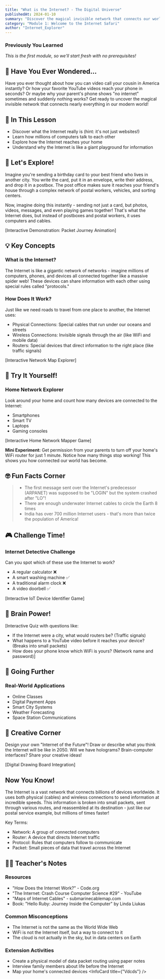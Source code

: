 ```yaml
---
title: "What is the Internet? - The Digital Universe"
publishedAt: 2024-01-10
summary: "Discover the magical invisible network that connects our world! Learn how the Internet works, from data packets to global connections, through fun activities and experiments."
category: "Module 1: Welcome to the Internet Safari"
author: "Internet_Explorer"
---
```


### Previously You Learned

_This is the first module, so we'll start fresh with no prerequisites!_

## 🤔 Have You Ever Wondered...

Have you ever thought about how you can video call your cousin in America instantly? Or how your favorite YouTube videos reach your phone in seconds? Or maybe why your parent's phone shows "no internet" sometimes and suddenly nothing works? Get ready to uncover the magical invisible network that connects nearly everything in our modern world!

## 🎯 In This Lesson

- Discover what the Internet really is (hint: it's not just websites!)
- Learn how millions of computers talk to each other
- Explore how the Internet reaches your home
- Understand why the Internet is like a giant playground for information

## 🧪 Let's Explore!

Imagine you're sending a birthday card to your best friend who lives in another city. You write the card, put it in an envelope, write their address, and drop it in a postbox. The post office makes sure it reaches your friend's house through a complex network of postal workers, vehicles, and sorting centers.

Now, imagine doing this instantly - sending not just a card, but photos, videos, messages, and even playing games together! That's what the Internet does, but instead of postboxes and postal workers, it uses computers and cables.

[Interactive Demonstration: Packet Journey Animation]

## 💡 Key Concepts

### What is the Internet?

The Internet is like a gigantic network of networks - imagine millions of computers, phones, and devices all connected together like a massive spider web! These devices can share information with each other using special rules called "protocols."

### How Does It Work?

Just like we need roads to travel from one place to another, the Internet uses:

- Physical Connections: Special cables that run under our oceans and streets
- Wireless Connections: Invisible signals through the air (like WiFi and mobile data)
- Routers: Special devices that direct information to the right place (like traffic signals)

[Interactive Network Map Explorer]

## 🏃 Try It Yourself!

### Home Network Explorer

Look around your home and count how many devices are connected to the Internet:

- Smartphones
- Smart TV
- Laptops
- Gaming consoles

[Interactive Home Network Mapper Game]

**Mini Experiment:** Get permission from your parents to turn off your home's WiFi router for just 1 minute. Notice how many things stop working! This shows you how connected our world has become.

## 🤓 Fun Facts Corner

> - The first message sent over the Internet's predecessor (ARPANET) was supposed to be "LOGIN" but the system crashed after "LO"!
> - There are enough underwater Internet cables to circle the Earth 8 times
> - India has over 700 million Internet users - that's more than twice the population of America!

## 🎮 Challenge Time!

### Internet Detective Challenge

Can you spot which of these use the Internet to work?

- A regular calculator ❌
- A smart washing machine ✅
- A traditional alarm clock ❌
- A video doorbell ✅

[Interactive IoT Device Identifier Game]

## 📝 Brain Power!

[Interactive Quiz with questions like:

- If the Internet were a city, what would routers be? (Traffic signals)
- What happens to a YouTube video before it reaches your device? (Breaks into small packets)
- How does your phone know which WiFi is yours? (Network name and password)]

## 🌈 Going Further

### Real-World Applications

- Online Classes
- Digital Payment Apps
- Smart City Systems
- Weather Forecasting
- Space Station Communications
  <Quizcomponent />

## 🎨 Creative Corner

Design your own "Internet of the Future"! Draw or describe what you think the Internet will be like in 2050. Will we have holograms? Brain-computer interfaces? Share your creative ideas!

[Digital Drawing Board Integration]

## Now You Know!

The Internet is a vast network that connects billions of devices worldwide. It uses both physical (cables) and wireless connections to send information at incredible speeds. This information is broken into small packets, sent through various routes, and reassembled at its destination - just like our postal service example, but millions of times faster!

Key Terms:

- Network: A group of connected computers
- Router: A device that directs Internet traffic
- Protocol: Rules that computers follow to communicate
- Packet: Small pieces of data that travel across the Internet

## 👩‍🏫 Teacher's Notes

### Resources

- "How Does the Internet Work?" - Code.org
- "The Internet: Crash Course Computer Science #29" - YouTube
- "Maps of Internet Cables" - submarinecablemap.com
- Book: "Hello Ruby: Journey Inside the Computer" by Linda Liukas

### Common Misconceptions

- The Internet is not the same as the World Wide Web
- WiFi is not the Internet itself, but a way to connect to it
- The cloud is not actually in the sky, but in data centers on Earth

### Extension Activities

- Create a physical model of data packet routing using paper notes
- Interview family members about life before the Internet
- Map your home's connected devices
  <InfoCard title={"Vdcds"} />
